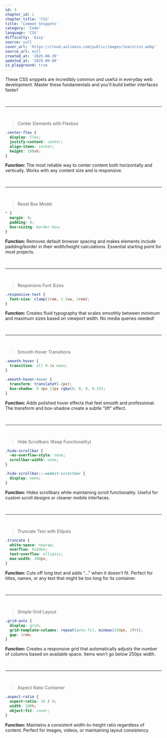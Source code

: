 ```yaml
---
id: 3
chapter_id: 1
chapter_title: 'CSS'
title: 'Common Snippets'
category: 'Code'
language: 'CSS'
difficulty: 'Easy'
source: null
cover_url: 'https://cloud.aulianza.com/public/images/learn/css.webp'
source_url: null
created_at: '2025-08-30'
updated_at: '2025-09-08'
is_playground: true
---
```


These CSS snippets are incredibly common and useful in everyday web development. Master these fundamentals and you'll build better interfaces faster!

<br/>

---

<br/>

<span id="center-flexbox" name="Center with Flexbox" data-toc></span>

> Center Elements with Flexbox
```css
.center-flex {
  display: flex;
  justify-content: center;
  align-items: center;
  height: 100vh;
}
```
**Function:** The most reliable way to center content both horizontally and vertically. Works with any content size and is responsive.

<div
  data-component="TestItOut"
  data-title="Center Elements with Flexbox"
  data-description="Try changing the justify-content and align-items values!"
  data-snippet-id="css-common-3-0-1"
  data-mode="css"
  data-code=".center-flex {
  display: flex;
  justify-content: center;
  align-items: center;
  height: 200px;
  background: #f0f8ff;
  border: 2px solid #4fc3f7;
}"
data-html="<div class='center-flex'>
  <div>
    <h2>🎯 Perfectly Centered!</h2>
    <p>This content is centered both horizontally and vertically using flexbox.</p>
    <button style='padding: 8px 16px; background: #4fc3f7; color: white; border: none; border-radius: 4px;'>Centered Button</button>
  </div>
</div>">
</div>

<br/>

---

<br/>

<span id="box-model-reset" name="Reset Box Model" data-toc></span>

> Reset Box Model
```css
* {
  margin: 0;
  padding: 0;
  box-sizing: border-box;
}
```
**Function:** Removes default browser spacing and makes elements include padding/border in their width/height calculations. Essential starting point for most projects.

<div
  data-component="TestItOut"
  data-title="Reset Box Model"
  data-description="Compare elements with and without box-sizing: border-box!"
  data-snippet-id="css-common-3-1-1"
  data-mode="css"
  data-code="* {
  margin: 0;
  padding: 0;
  box-sizing: border-box;
}\n
.demo-box {
  width: 200px;
  padding: 20px;
  border: 5px solid #ff6b6b;
  background: #ffe6e6;
  margin: 10px;
}"
  data-html="<div style='border: 2px solid #999; margin: 10px; background: #f0f0f0;'>
  <div class='demo-box'>Box 1 - With box-sizing</div>
  <div class='demo-box'>Box 2 - Notice how padding and borders are included in the width</div>
  <div class='demo-box'>Box 3 - All boxes are exactly 200px wide including padding and borders</div>
</div>">
</div>

<br/>

---

<br/>

<span id="responsive-fonts" name="Responsive Fonts" data-toc></span>

> Responsive Font Sizes
```css
.responsive-text {
  font-size: clamp(1rem, 2.5vw, 2rem);
}
```
**Function:** Creates fluid typography that scales smoothly between minimum and maximum sizes based on viewport width. No media queries needed!

<div
  data-component="TestItOut"
  data-title="Responsive Font Sizes"
  data-description="Resize your browser window to see the text scale smoothly!"
  data-snippet-id="css-common-3-2-1"
  data-mode="css"
  data-code=".responsive-text {
  font-size: clamp(1rem, 4vw, 3rem);
  font-weight: bold;
  color: #4ecdc4;
  text-align: center;
  padding: 20px;
}"
  data-html="<div class='responsive-text'>
  Responsive Typography
</div>
<div class='responsive-text' style='font-size: clamp(0.8rem, 3vw, 1.5rem);'>
  This text scales smoothly with viewport size!
</div>
<div class='responsive-text' style='font-size: clamp(1.2rem, 5vw, 4rem);'>
  Big Title
</div>">
</div>

<br/>

---

<br/>

<span id="smooth-hover" name="Smooth Hover" data-toc></span>

> Smooth Hover Transitions
```css
.smooth-hover {
  transition: all 0.3s ease;
}

.smooth-hover:hover {
  transform: translateY(-2px);
  box-shadow: 0 4px 12px rgba(0, 0, 0, 0.15);
}
```
**Function:** Adds polished hover effects that feel smooth and professional. The transform and box-shadow create a subtle "lift" effect.

<div
  data-component="TestItOut"
  data-title="Smooth Hover Transitions"
  data-description="Hover over the element to see the smooth animation!"
  data-snippet-id="css-common-3-3-1"
  data-mode="css"
  data-code=".smooth-hover {
  padding: 20px;
  background: #ff6b6b;
  color: white;
  border-radius: 8px;
  cursor: pointer;
  transition: all 0.3s ease;
  display: inline-block;
}\n
.smooth-hover:hover {
  transform: translateY(-2px);
  box-shadow: 0 4px 12px rgba(0, 0, 0, 0.15);
  background: #ff5252;
}"
  data-html="<div class='smooth-hover'>
  <h3>🎨 Hover Card 1</h3>
  <p>Hover over me to see the smooth lift effect!</p>
</div>
<div class='smooth-hover' style='background: #4ecdc4; margin: 10px 0;'>
  <h3>✨ Hover Card 2</h3>
  <p>I have a different color but same smooth animation!</p>
</div>
<div class='smooth-hover' style='background: #45b7d1; margin: 10px 0;'>
  <h3>🚀 Hover Card 3</h3>
  <p>Try hovering quickly between all three cards!</p>
</div>">
</div>

<br/>

---

<br/>

<span id="hide-scrollbars" name="Hide Scrollbars" data-toc></span>

> Hide Scrollbars (Keep Functionality)
```css
.hide-scrollbar {
  -ms-overflow-style: none;
  scrollbar-width: none;
}

.hide-scrollbar::-webkit-scrollbar {
  display: none;
}
```
**Function:** Hides scrollbars while maintaining scroll functionality. Useful for custom scroll designs or cleaner mobile interfaces.

<div
  data-component="TestItOut"
  data-title="Hide Scrollbars"
  data-description="Scroll within the container - no visible scrollbar!"
  data-snippet-id="css-common-3-4-1"
  data-mode="css"
  data-code=".hide-scrollbar {
  width: 200px;
  height: 100px;
  overflow-y: scroll;
  background: #f5f5f5;
  border: 2px solid #ddd;
  padding: 10px;
  -ms-overflow-style: none;
  scrollbar-width: none;
}\n
.hide-scrollbar::-webkit-scrollbar {
  display: none;
}"
  data-html="<div class='hide-scrollbar'>
  <h4>📜 Scrollable Content (No Visible Scrollbar)</h4>
  <p>This container has a lot of content that overflows...</p>
  <p>🔄 You can scroll with your mouse wheel or trackpad</p>
  <p>📱 The scrollbar is hidden but scrolling still works!</p>
  <p>✨ Perfect for custom scroll designs</p>
  <p>🎯 Great for mobile-like experiences</p>
  <p>📋 Useful in dashboards and cards</p>
  <p>🌟 Clean, minimal appearance</p>
  <p>🔚 End of scrollable content</p>
</div>">
</div>

<br/>

---

<br/>

<span id="truncate-text" name="Truncate Text" data-toc></span>

> Truncate Text with Ellipsis
```css
.truncate {
  white-space: nowrap;
  overflow: hidden;
  text-overflow: ellipsis;
  max-width: 200px;
}
```
**Function:** Cuts off long text and adds "..." when it doesn't fit. Perfect for titles, names, or any text that might be too long for its container.

<div
  data-component="TestItOut"
  data-title="Truncate Text with Ellipsis"
  data-description="Try changing the max-width to see the ellipsis in action!"
  data-snippet-id="css-common-3-5-1"
  data-mode="css"
  data-code=".truncate {
  white-space: nowrap;
  overflow: hidden;
  text-overflow: ellipsis;
  max-width: 150px;
  background: #e8f5e8;
  padding: 10px;
  border: 1px solid #4caf50;
}"
  data-html="<div class='truncate'>
  This is a very long text that will be truncated with an ellipsis when it exceeds the maximum width
</div>
<div class='truncate' style='max-width: 100px; margin: 10px 0;'>
  Short limit test
</div>
<div class='truncate' style='max-width: 300px; margin: 10px 0;'>
  This has a wider limit so more text fits before being truncated with ellipsis
</div>">
</div>

<br/>

---

<br/>

<span id="grid-auto" name="Simple Grid Layout" data-toc></span>

> Simple Grid Layout
```css
.grid-auto {
  display: grid;
  grid-template-columns: repeat(auto-fit, minmax(250px, 1fr));
  gap: 1rem;
}
```
**Function:** Creates a responsive grid that automatically adjusts the number of columns based on available space. Items won't go below 250px width.

<div
  data-component="TestItOut"
  data-title="Simple Grid Layout"
  data-description="Try changing the minmax values to see different layouts!"
  data-snippet-id="css-common-3-6-1"
  data-mode="css"
  data-code=".grid-auto {
  display: grid;
  grid-template-columns: repeat(auto-fit, minmax(120px, 1fr));
  gap: 1rem;
  padding: 20px;
  background: #f0f8ff;
}\n
.grid-item {
  background: #4fc3f7;
  color: white;
  padding: 20px;
  text-align: center;
  border-radius: 8px;
}"
data-html="<div class='grid-auto'>
  <div class='grid-item'>
    <h4>📱 Item 1</h4>
    <p>Responsive</p>
  </div>
  <div class='grid-item'>
    <h4>🔄 Item 2</h4>
    <p>Auto-sizing</p>
  </div>
  <div class='grid-item'>
    <h4>📏 Item 3</h4>
    <p>Min 120px</p>
  </div>
  <div class='grid-item'>
    <h4>🎯 Item 4</h4>
    <p>Perfect fit</p>
  </div>
  <div class='grid-item'>
    <h4>✨ Item 5</h4>
    <p>Modern CSS</p>
  </div>
  <div class='grid-item'>
    <h4>🚀 Item 6</h4>
    <p>No media queries!</p>
  </div>
</div>">
</div>

<br/>

---

<br/>

<span id="aspect-ratio" name="Aspect Ratio Container" data-toc></span>

> Aspect Ratio Container
```css
.aspect-ratio {
  aspect-ratio: 16 / 9;
  width: 100%;
  object-fit: cover;
}
```
**Function:** Maintains a consistent width-to-height ratio regardless of content. Perfect for images, videos, or maintaining layout consistency.

<div
  data-component="TestItOut"
  data-title="Aspect Ratio Container"
  data-description="Try different aspect ratios like 1/1, 4/3, or 21/9!"
  data-snippet-id="css-common-3-7-1"
  data-mode="css"
  data-code=".aspect-ratio {
  aspect-ratio: 16 / 9;
  width: 100%;
  background: linear-gradient(45deg, #ff6b6b, #4ecdc4);
  border-radius: 8px;
  display: flex;
  align-items: center;
  justify-content: center;
  color: white;
  font-weight: bold;
}"
  data-html="<div class='aspect-ratio'>
  <div style='text-align: center;'>
    <h2>📺 16:9 Aspect Ratio</h2>
    <p>This container maintains a 16:9 ratio</p>
    <p>Perfect for videos, images, or cards!</p>
  </div>
</div>
<div class='aspect-ratio' style='aspect-ratio: 1/1; margin-top: 20px; background: linear-gradient(45deg, #4ecdc4, #45b7d1);'>
  <div style='text-align: center;'>
    <h3>⏹️ Square (1:1)</h3>
    <p>This one is perfectly square</p>
  </div>
</div>">
</div>